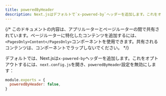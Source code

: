 ```yaml
---
title: poweredByHeader
description: Next.jsはデフォルトで`x-powered-by`ヘッダーを追加します。これをオプトアウトする方法を学びましょう。
---
```


{/* このドキュメントの内容は、アプリルーターとページルーターの間で共有されています。ページルーターに特化したコンテンツを追加するには、`<PagesOnly>Content</PagesOnly>`コンポーネントを使用できます。共有されるコンテンツは、コンポーネントでラップしないでください。 */}

デフォルトでは、Next.jsは`x-powered-by`ヘッダーを追加します。これをオプトアウトするには、`next.config.js`を開き、`poweredByHeader`設定を無効にします：

```js filename="next.config.js"
module.exports = {
  poweredByHeader: false,
}
```